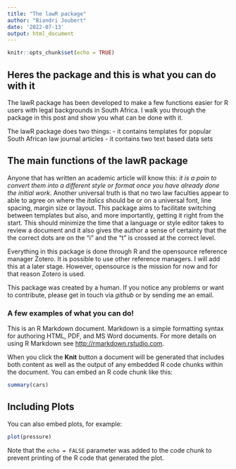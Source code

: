 ```yaml
---
title: "The lawR package"
author: "Biandri Joubert"
date: '2022-07-13'
output: html_document
---
```


```r
knitr::opts_chunk$set(echo = TRUE)
```

## Heres the package and this is what you can do with it

The lawR package has been developed to make a few functions easier for R users with legal backgrounds in South Africa. I walk you through the package in this post and show you what can be done with it. 

The lawR package does two things: 
- it contains templates for popular South African law journal articles 
- it contains two text based data sets

## The main functions of the lawR package

Anyone that has written an academic article will know this: _it is a pain to convert them into a different style or format once you have already done the initial work_. Another universal truth is that no two law faculties appear to able to agree on where the _italics_ should be or on a universal font, line spacing, margin size or layout. This package aims to facilitate switching between templates but also, and more importantly, getting it right from the start. This should minimize the time that a language or style editor takes to review a document and it also gives the author a sense of certainty that the the correct dots are on the "i" and the "t" is crossed at the correct level. 

Everything in this package is done through R and the opensource reference manager Zotero. It is possible to use other reference managers. I will add this at a later stage. However, opensource is the mission for now and for that reason Zotero is used. 

This package was created by a human. If you notice any problems or want to contribute, please get in touch via _github_ or by sending me an email. 

### A few examples of what you can do!

This is an R Markdown document. Markdown is a simple formatting syntax for authoring HTML, PDF, and MS Word documents. For more details on using R Markdown see <http://rmarkdown.rstudio.com>.

When you click the **Knit** button a document will be generated that includes both content as well as the output of any embedded R code chunks within the document. You can embed an R code chunk like this:

```r
summary(cars)
```

## Including Plots

You can also embed plots, for example:

```r
plot(pressure)
```

Note that the `echo = FALSE` parameter was added to the code chunk to prevent printing of the R code that generated the plot.
